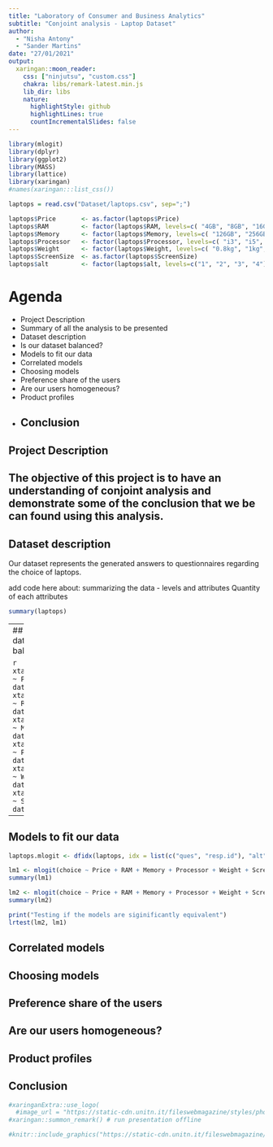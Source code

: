 ```yaml
---
title: "Laboratory of Consumer and Business Analytics"
subtitle: "Conjoint analysis - Laptop Dataset"
author: 
  - "Nisha Antony"
  - "Sander Martins"
date: "27/01/2021"
output:
  xaringan::moon_reader:
    css: ["ninjutsu", "custom.css"]
    chakra: libs/remark-latest.min.js
    lib_dir: libs
    nature:
      highlightStyle: github
      highlightLines: true
      countIncrementalSlides: false
---
```


```r
library(mlogit)
library(dplyr)
library(ggplot2)
library(MASS)
library(lattice)
library(xaringan)
#names(xaringan:::list_css())
```

```r
laptops = read.csv("Dataset/laptops.csv", sep=";")


```

```r
laptops$Price       <- as.factor(laptops$Price)
laptops$RAM         <- factor(laptops$RAM, levels=c( "4GB", "8GB", "16GB", "32GB" ))
laptops$Memory      <- factor(laptops$Memory, levels=c( "126GB", "256GB", "512GB", "1T" ))
laptops$Processor   <- factor(laptops$Processor, levels=c( "i3", "i5", "i7", "i9" ))
laptops$Weight      <- factor(laptops$Weight, levels=c( "0.8kg", "1kg", "1.2kg", "1.5kg" ))
laptops$ScreenSize  <- as.factor(laptops$ScreenSize) 
laptops$alt         <- factor(laptops$alt, levels=c("1", "2", "3", "4"))
```
# Agenda
* Project Description <br/>
* Summary of all the analysis to be presented <br/>
* Dataset description <br/>
* Is our dataset balanced?<br/>
* Models to fit our data<br/>
* Correlated models<br/>
* Choosing models<br/>
* Preference share of the users<br/>
* Are our users homogeneous?<br/>
* Product profiles<br/>
* Conclusion
---

## Project Description

The objective of this project is to have an understanding of conjoint analysis and demonstrate some of the conclusion that we be can found using this analysis.
---
## Dataset description
Our dataset represents the generated answers to questionnaires regarding the choice of laptops.

add code here about:
summarizing the data - levels and attributes
Quantity of each attributes
```r
summary(laptops)
```

---
## Is our dataset balanced?

```r

xtabs(choice ~ Price, data=laptops)
xtabs(choice ~ RAM, data=laptops)
xtabs(choice ~ Memory, data=laptops)
xtabs(choice ~ Processor, data=laptops)
xtabs(choice ~ Weight, data=laptops)
xtabs(choice ~ ScreenSize, data=laptops)
```
---
## Models to fit our data
```r
laptops.mlogit <- dfidx(laptops, idx = list(c("ques", "resp.id"), "alt"), drop.index=F,levels=c(1,2,3,4))
```

```r
lm1 <- mlogit(choice ~ Price + RAM + Memory + Processor + Weight + ScreenSize, data = laptops.mlogit)
summary(lm1)

lm2 <- mlogit(choice ~ Price + RAM + Memory + Processor + Weight + ScreenSize | -1, data = laptops.mlogit)
summary(lm2)
```

```r
print("Testing if the models are siginificantly equivalent")
lrtest(lm2, lm1)
```


## Correlated models

## Choosing models

## Preference share of the users

## Are our users homogeneous?

## Product profiles

## Conclusion




```r
#xaringanExtra::use_logo(
  #image_url = "https://static-cdn.unitn.it/fileswebmagazine/styles/photogallery_full/public/images/gallery//logounitrento2019.jpg?itok=qqIDyKPk")
#xaringan::summon_remark() # run presentation offline
```

```r
#knitr::include_graphics("https://static-cdn.unitn.it/fileswebmagazine/styles/photogallery_full/public/images/gallery//logounitrento2019.jpg?itok=qqIDyKPk")
```